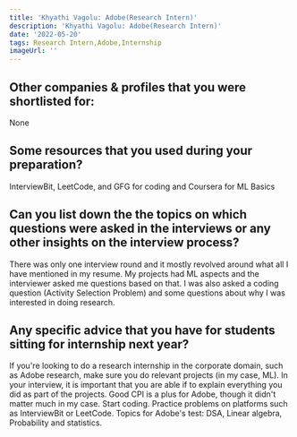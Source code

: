 ```yaml
---
title: 'Khyathi Vagolu: Adobe(Research Intern)'
description: 'Khyathi Vagolu: Adobe(Research Intern)'
date: '2022-05-20'
tags: Research Intern,Adobe,Internship
imageUrl: ''
---
```


## Other companies & profiles that you were shortlisted for:
None  

## Some resources that you used during your preparation?
InterviewBit, LeetCode, and GFG for coding and Coursera for ML Basics

## Can you list down the the topics on which questions were asked in the interviews or any other insights on the interview process?
There was only one interview round and it mostly revolved around what all I have mentioned in my resume. My projects had ML aspects and the interviewer asked me questions based on that. I was also asked a coding question (Activity Selection Problem) and some questions about why I was interested in doing research. 

## Any specific advice that you have for students sitting for internship next year?
If you're looking to do a research internship in the corporate domain, such as Adobe research, make sure you do relevant projects (in my case, ML). In your interview, it is important that you are able if to explain everything you did as part of the projects. Good CPI is a plus for Adobe, though it didn't matter much in my case. Start coding. Practice problems on platforms such as InterviewBit or LeetCode. 
Topics for Adobe's test: DSA, Linear algebra, Probability and statistics.

